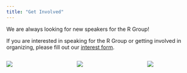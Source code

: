 ```yaml
---
title: "Get Involved"
---
```


We are always looking for new speakers for the R Group!

If you are interested in speaking for the R Group or getting involved in organizing, please fill out our [interest form](https://forms.gle/zrhrCdzXrnqwpz3t9).

::: columns
::: {.column width="32%"}
![](images/hinck-talk.png){fig-alt="A SPIA graduate student presents on using R in humanitarian aid"}
:::

::: {.column width="2%"}
<!-- empty column to create gap -->
:::

::: {.column width="32%"}
![](images/coskun-talk.png){fig-alt="A research specialist presents on multiple imputation"}
:::

::: {.column width="2%"}
<!-- empty column to create gap -->
:::

::: {.column width="32%"}
![](images/caldwell-talk.png){fig-alt="A postdoc presents on building web applications with R Shiny"}
:::
:::
